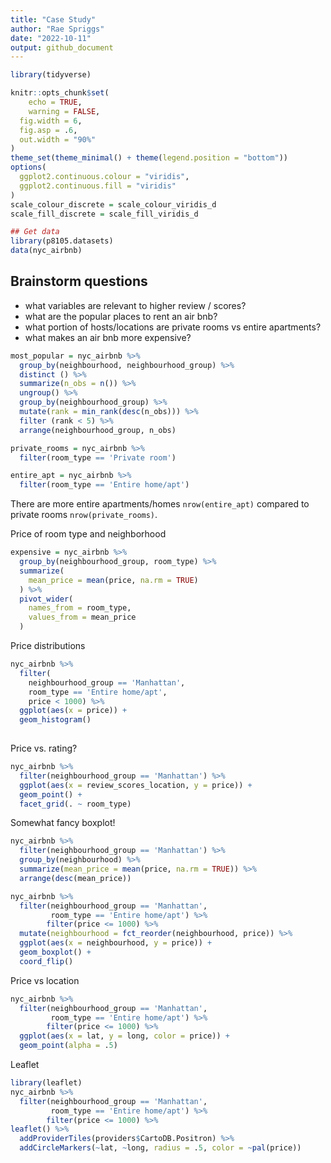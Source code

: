 ```yaml
---
title: "Case Study"
author: "Rae Spriggs"
date: "2022-10-11"
output: github_document
---
```


```r
library(tidyverse)

knitr::opts_chunk$set(
	echo = TRUE,
	warning = FALSE,
  fig.width = 6,
  fig.asp = .6,
  out.width = "90%"
)
theme_set(theme_minimal() + theme(legend.position = "bottom"))
options(
  ggplot2.continuous.colour = "viridis",
  ggplot2.continuous.fill = "viridis"
)
scale_colour_discrete = scale_colour_viridis_d
scale_fill_discrete = scale_fill_viridis_d

## Get data
library(p8105.datasets)
data(nyc_airbnb)
```

## Brainstorm questions 

* what variables are relevant to higher review / scores? 
* what are the popular places to rent an air bnb? 
* what portion of hosts/locations are private rooms vs entire apartments? 
* what makes an air bnb more expensive? 

```r
most_popular = nyc_airbnb %>% 
  group_by(neighbourhood, neighbourhood_group) %>% 
  distinct () %>% 
  summarize(n_obs = n()) %>% 
  ungroup() %>% 
  group_by(neighbourhood_group) %>% 
  mutate(rank = min_rank(desc(n_obs))) %>% 
  filter (rank < 5) %>% 
  arrange(neighbourhood_group, n_obs)
```

```r
private_rooms = nyc_airbnb %>% 
  filter(room_type == 'Private room')

entire_apt = nyc_airbnb %>% 
  filter(room_type == 'Entire home/apt')
```
 
 There are more entire apartments/homes `nrow(entire_apt)` compared to private rooms `nrow(private_rooms)`. 

Price of room type and neighborhood
```r
expensive = nyc_airbnb %>% 
  group_by(neighbourhood_group, room_type) %>% 
  summarize(
    mean_price = mean(price, na.rm = TRUE)
  ) %>% 
  pivot_wider(
    names_from = room_type, 
    values_from = mean_price
  )
```

Price distributions 
```r
nyc_airbnb %>% 
  filter( 
    neighbourhood_group == 'Manhattan', 
    room_type == 'Entire home/apt',
    price < 1000) %>% 
  ggplot(aes(x = price)) + 
  geom_histogram()
  
```

Price vs. rating? 

```r
nyc_airbnb %>% 
  filter(neighbourhood_group == 'Manhattan') %>% 
  ggplot(aes(x = review_scores_location, y = price)) +
  geom_point() + 
  facet_grid(. ~ room_type)
```

Somewhat fancy boxplot! 

```r
nyc_airbnb %>% 
  filter(neighbourhood_group == 'Manhattan') %>% 
  group_by(neighbourhood) %>% 
  summarize(mean_price = mean(price, na.rm = TRUE)) %>% 
  arrange(desc(mean_price))

nyc_airbnb %>% 
  filter(neighbourhood_group == 'Manhattan', 
         room_type == 'Entire home/apt') %>% 
        filter(price <= 1000) %>% 
  mutate(neighbourhood = fct_reorder(neighbourhood, price)) %>% 
  ggplot(aes(x = neighbourhood, y = price)) + 
  geom_boxplot() +
  coord_flip()
```


Price vs location 

```r
nyc_airbnb %>% 
  filter(neighbourhood_group == 'Manhattan', 
         room_type == 'Entire home/apt') %>% 
        filter(price <= 1000) %>% 
  ggplot(aes(x = lat, y = long, color = price)) + 
  geom_point(alpha = .5)
```


Leaflet 
```r
library(leaflet)
nyc_airbnb %>% 
  filter(neighbourhood_group == 'Manhattan', 
         room_type == 'Entire home/apt') %>% 
        filter(price <= 1000) %>% 
leaflet() %>% 
  addProviderTiles(providers$CartoDB.Positron) %>% 
  addCircleMarkers(~lat, ~long, radius = .5, color = ~pal(price))
```

